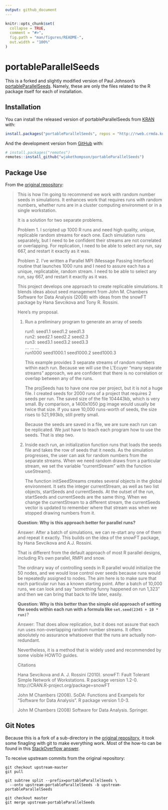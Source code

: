 ```yaml
---
output: github_document
---
```


<!-- README.md is generated from README.Rmd. Please edit that file -->

```r
knitr::opts_chunk$set(
  collapse = TRUE,
  comment = "#>",
  fig.path = "man/figures/README-",
  out.width = "100%"
)
```
# portableParallelSeeds

<!-- badges: start -->
<!-- badges: end -->

This is a forked and slightly modified version of Paul Johnson's [portableParallelSeeds](https://github.com/pauljohn32/portableParallelSeeds). Namely, these are only the files related to the R package itself for each of installation.

## Installation

You can install the released version of portableParallelSeeds from [KRAN](http://rweb.crmda.ku.edu/kran) with:

``` r
install.packages("portableParallelSeeds", repos = "http://rweb.crmda.ku.edu/kran")
```

And the development version from [GitHub](https://github.com/) with:

``` r
# install.packages("remotes")
remotes::install_github("wjakethompson/portableParallelSeeds")
```

## Package Use

From the [original repository](https://github.com/pauljohn32/portableParallelSeeds):

> This is how I'm going to recommend we work with random number seeds in simulations. It enhances work that requires runs with random numbers, whether runs are in a cluster computing environment or in a single workstation.
>
> It is a solution for two separate problems.
>
> Problem 1. I scripted up 1000 R runs and need high quality, unique, replicable random streams for each one. Each simulation runs separately, but I need to be confident their streams are not correlated or overlapping. For replication, I need to be able to select any run, say 667, and restart it exactly as it was.
>
> Problem 2. I've written a Parallel MPI (Message Passing Interface) routine that launches 1000 runs and I need to assure each has a unique, replicatable, random stream. I need to be able to select any run, say 667, and restart it exactly as it was.
>
> This project develops one approach to create replicable simulations.
It blends ideas about seed management from John M. Chambers Software for Data Analysis (2008) with ideas from the snowFT package by Hana Sevcikova and Tony R. Rossini.
>
> Here's my proposal.
>
> 1. Run a preliminary program to generate an array of seeds
>
>     run1:   seed1.1   seed1.2   seed1.3  
>     run2:   seed2.1   seed2.2   seed2.3  
>     run3:   seed3.1   seed3.2   seed3.3  
>     ...      ...       ...  
>     run1000   seed1000.1  seed1000.2   seed1000.3
>
>     This example provides 3 separate streams of random numbers within each run. Because we will use the L'Ecuyer "many separate streams" approach, we are confident that there is no correlation or overlap between any of the runs.
>
>     The projSeeds has to have one row per project, but it is not a huge file. I created seeds for 2000 runs of a project that requires 2 seeds per run.  The saved size of the file 104443kb, which is very small. By comparison, a 1400x1050 jpg image would usually be twice that size. If you save 10,000 runs-worth of seeds, the size rises to 521,993kb, still pretty small.
>
>     Because the seeds are saved in a file, we are sure each run can be replicated. We just have to teach each program how to use the seeds. That is step two.
>
> 2. Inside each run, an initialization function runs that loads the seeds file and takes the row of seeds that it needs.  As the simulation progresses, the user can ask for random numbers from the separate streams. When we need random draws from a particular stream, we set the variable "currentStream" with the function useStream().
>
>     The function initSeedStreams creates several objects in the global environment. It sets the integer currentStream, as well as two list objects, startSeeds and currentSeeds. At the outset of the run, startSeeds and currentSeeds are the same thing. When we change the currentStream to a different stream, the currentSeeds vector is updated to remember where that stream was when we stopped drawing numbers from it.
>
> **Question: Why is this approach better for parallel runs?**
>
> Answer: After a batch of simulations, we can re-start any one of them and repeat it exactly. This builds on the idea of the snowFT package, by Hana Sevcikova and A.J. Rossini.
> 
> That is different from the default approach of most R parallel designs, including R's own parallel, RMPI and snow. 
>
> The ordinary way of controlling seeds in R parallel would initialize the 50 nodes, and we would lose control over seeds because runs would be repeatedly assigned to nodes. The aim here is to make sure that each particular run has a known starting point. After a batch of 10,000 runs, we can look and say "something funny happened on run 1,323" and then we can bring that back to life later, easily.
>
> **Question: Why is this better than the simple old approach of setting the seeds within each run with a formula like `set.seed(2345 + 10 * run)`**?
>
>Answer: That does allow replication, but it does not assure that each run uses non-overlapping random number streams. It offers absolutely no assurance whatsoever that the runs are actually non-redundant.
>
>Nevertheless, it is a method that is widely used and recommended by some visible HOWTO guides.
>
> Citations
>
>  Hana Sevcikova and A. J. Rossini (2010). snowFT: Fault Tolerant Simple Network of Workstations. R package version 1.2-0. http://CRAN.R-project.org/package=snowFT
>
> John M Chambers (2008). SoDA: Functions and Exampels for "Software for Data Analysis". R package version 1.0-3.
>
> John M Chambers (2008) Software for Data Analysis. Springer.

## Git Notes

Because this is a fork of a sub-directory in the [original repository](https://github.com/pauljohn32/portableParallelSeeds), it took some finagling with git to make everything work. Most of the how-to can be found in this [StackOverflow answer](https://stackoverflow.com/a/24577293).

To receive upstream commits from the original repository:

```
git checkout upstream-master
git pull

git subtree split --prefix=portableParallelSeeds \
  --onto upstream-portableParallelSeeds -b upstream-portableParallelSeeds
  
git checkout master
git merge upstream-portableParallelSeeds
```
